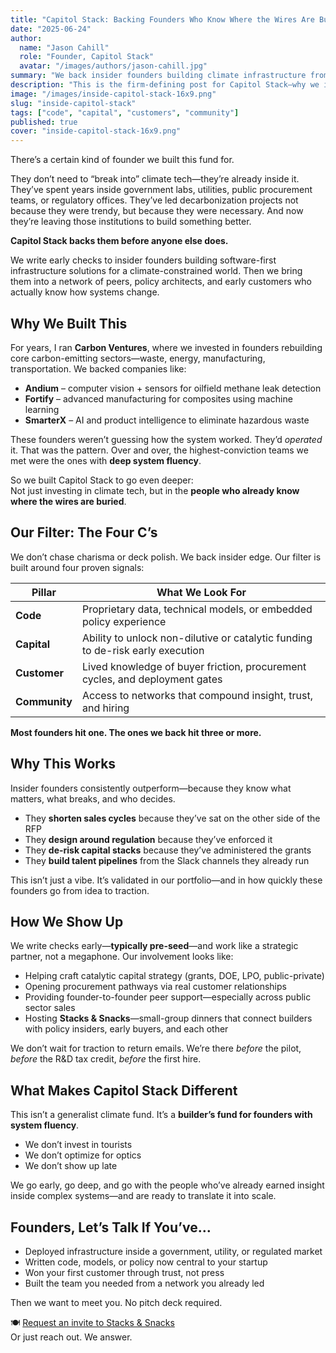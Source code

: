 ```yaml
---
title: "Capitol Stack: Backing Founders Who Know Where the Wires Are Buried"
date: "2025-06-24"
author:
  name: "Jason Cahill"
  role: "Founder, Capitol Stack"
  avatar: "/images/authors/jason-cahill.jpg"
summary: "We back insider founders building climate infrastructure from within. The ones who already know where the wires are buried."
description: "This is the firm-defining post for Capitol Stack—why we invest in system-fluent founders and how we do it."
image: "/images/inside-capitol-stack-16x9.png"
slug: "inside-capitol-stack"
tags: ["code", "capital", "customers", "community"]
published: true
cover: "inside-capitol-stack-16x9.png"
---
```


There’s a certain kind of founder we built this fund for.

They don’t need to “break into” climate tech—they’re already inside it. They’ve spent years inside government labs, utilities, public procurement teams, or regulatory offices. They’ve led decarbonization projects not because they were trendy, but because they were necessary. And now they’re leaving those institutions to build something better.

**Capitol Stack backs them before anyone else does.**

We write early checks to insider founders building software-first infrastructure solutions for a climate-constrained world. Then we bring them into a network of peers, policy architects, and early customers who actually know how systems change.

## Why We Built This

For years, I ran **Carbon Ventures**, where we invested in founders rebuilding core carbon-emitting sectors—waste, energy, manufacturing, transportation. We backed companies like:

- **Andium** – computer vision + sensors for oilfield methane leak detection  
- **Fortify** – advanced manufacturing for composites using machine learning  
- **SmarterX** – AI and product intelligence to eliminate hazardous waste

These founders weren’t guessing how the system worked. They’d *operated* it. That was the pattern. Over and over, the highest-conviction teams we met were the ones with **deep system fluency**.

So we built Capitol Stack to go even deeper:  
Not just investing in climate tech, but in the **people who already know where the wires are buried**.

## Our Filter: The Four C’s

We don’t chase charisma or deck polish. We back insider edge. Our filter is built around four proven signals:

| Pillar       | What We Look For                                                                 |
|--------------|----------------------------------------------------------------------------------|
| **Code**     | Proprietary data, technical models, or embedded policy experience               |
| **Capital**  | Ability to unlock non-dilutive or catalytic funding to de-risk early execution  |
| **Customer** | Lived knowledge of buyer friction, procurement cycles, and deployment gates     |
| **Community**| Access to networks that compound insight, trust, and hiring                     |

**Most founders hit one. The ones we back hit three or more.**

## Why This Works

Insider founders consistently outperform—because they know what matters, what breaks, and who decides.

- They **shorten sales cycles** because they’ve sat on the other side of the RFP  
- They **design around regulation** because they’ve enforced it  
- They **de-risk capital stacks** because they’ve administered the grants  
- They **build talent pipelines** from the Slack channels they already run

This isn’t just a vibe. It’s validated in our portfolio—and in how quickly these founders go from idea to traction.

## How We Show Up

We write checks early—**typically pre-seed**—and work like a strategic partner, not a megaphone. Our involvement looks like:

- Helping craft catalytic capital strategy (grants, DOE, LPO, public-private)  
- Opening procurement pathways via real customer relationships  
- Providing founder-to-founder peer support—especially across public sector sales  
- Hosting **Stacks & Snacks**—small-group dinners that connect builders with policy insiders, early buyers, and each other

We don’t wait for traction to return emails. We’re there *before* the pilot, *before* the R&D tax credit, *before* the first hire.

## What Makes Capitol Stack Different

This isn’t a generalist climate fund. It’s a **builder’s fund for founders with system fluency**.

- We don’t invest in tourists  
- We don’t optimize for optics  
- We don’t show up late

We go early, go deep, and go with the people who’ve already earned insight inside complex systems—and are ready to translate it into scale.

## Founders, Let’s Talk If You’ve…

- Deployed infrastructure inside a government, utility, or regulated market  
- Written code, models, or policy now central to your startup  
- Won your first customer through trust, not press  
- Built the team you needed from a network you already led

Then we want to meet you. No pitch deck required.

🍽️ [Request an invite to Stacks & Snacks](https://capitolstack.vc/contact)  
Or just reach out. We answer.
